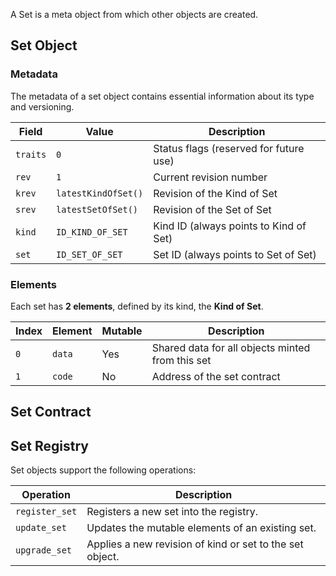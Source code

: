 A Set is a meta object from which other objects are created.

## Set Object

### Metadata

The metadata of a set object contains essential information about its type and versioning.

| Field     | Value                   | Description                              |
|-----------|-------------------------|------------------------------------------|
| `traits`  | `0`                     | Status flags (reserved for future use)   |
| `rev`     | `1`                     | Current revision number                  |
| `krev`    | `latestKindOfSet()`     | Revision of the Kind of Set              |
| `srev`    | `latestSetOfSet()`      | Revision of the Set of Set               |
| `kind`    | `ID_KIND_OF_SET`        | Kind ID (always points to Kind of Set)   |
| `set`     | `ID_SET_OF_SET`         | Set ID (always points to Set of Set)     |

### Elements

Each set has **2 elements**, defined by its kind, the **Kind of Set**.

| Index | Element   | Mutable | Description                                              |
|-------|-----------|---------|----------------------------------------------------------|
| `0`   | `data`    | Yes     | Shared data for all objects minted from this set         |
| `1`   | `code`    | No      | Address of the set contract                              |

## Set Contract


## Set Registry

Set objects support the following operations:

| Operation      | Description                                                 |
|----------------|-------------------------------------------------------------|
| `register_set`| Registers a new set into the registry.                       |
| `update_set`  | Updates the mutable elements of an existing set.             |
| `upgrade_set` | Applies a new revision of kind or set to the set object.     |
